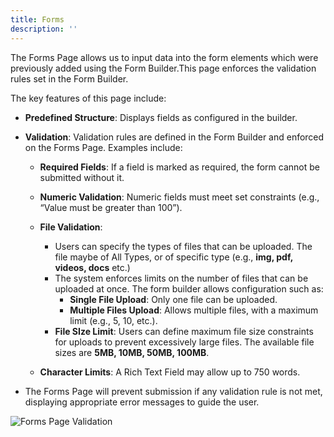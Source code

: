 ```yaml
---
title: Forms
description: ''
---
```


The Forms Page allows us to input data into the form elements which were previously added using the Form Builder.This page enforces the validation rules set in the Form Builder.

The key features of this page include:

- **Predefined Structure**: Displays fields as configured in the builder.
- **Validation**: Validation rules are defined in the Form Builder and enforced on the Forms Page. Examples include:
    - **Required Fields**: If a field is marked as required, the form cannot be submitted without it.

    - **Numeric Validation**: Numeric fields must meet set constraints (e.g., “Value must be greater than 100”).
    - **File Validation**: 
        - Users can specify the types of files that can be uploaded. The file maybe of All Types, or of specific type (e.g., **img, pdf, videos, docs** etc.) 
        - The system enforces limits on the number of files that can be uploaded at once. The form builder allows configuration such as:
            - **Single File Upload**: Only one file can be uploaded.
            - **Multiple Files Upload**: Allows multiple files, with a maximum limit (e.g., 5, 10, etc.).
        - **File SIze Limit**: Users can define maximum file size constraints for uploads to prevent excessively large files. The available file sizes are **5MB, 10MB, 50MB, 100MB**. 
        
    - **Character Limits**: A Rich Text Field may allow up to 750 words.
    
- The Forms Page will prevent submission if any validation rule is not met, displaying appropriate error messages to guide the user.

![Forms Page Validation](/images/guides/forms.jpg)
